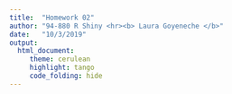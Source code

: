 ```yaml
---
title:  "Homework 02"
author: "94-880 R Shiny <hr><b> Laura Goyeneche </b>"
date:   "10/3/2019"
output:
  html_document:
     theme: cerulean
     highlight: tango
     code_folding: hide
---
```

